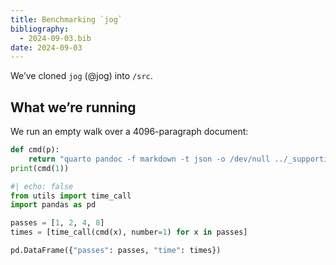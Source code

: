 ```yaml
---
title: Benchmarking `jog`
bibliography:
  - 2024-09-03.bib
date: 2024-09-03
---
```


We've cloned `jog` (@jog) into `/src`.

## What we're running

We run an empty walk over a 4096-paragraph document:

```python
def cmd(p):
    return "quarto pandoc -f markdown -t json -o /dev/null ../_supporting_docs/synth-benchmark-1/inputs/_size-12.qmd -L ../_supporting_docs/filters/2024-09-03-jog.lua -M n_times:%s" % p
print(cmd(1))
```

```python
#| echo: false
from utils import time_call
import pandas as pd

passes = [1, 2, 4, 8]
times = [time_call(cmd(x), number=1) for x in passes]

pd.DataFrame({"passes": passes, "time": times}) 
```